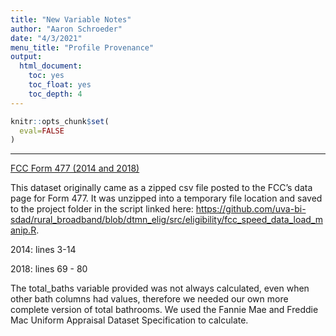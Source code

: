 ```yaml
---
title: "New Variable Notes"
author: "Aaron Schroeder"
date: "4/3/2021"
menu_title: "Profile Provenance"
output: 
  html_document:
    toc: yes
    toc_float: yes
    toc_depth: 4
---
```


```r
knitr::opts_chunk$set(
  eval=FALSE
)
```

------------------------------------------------------------------------

[FCC Form 477 (2014 and 2018)]{.ul}

This dataset originally came as a zipped csv file posted to the FCC's data page for Form 477. It was unzipped into a temporary file location and saved to the project folder in the script linked here: <https://github.com/uva-bi-sdad/rural_broadband/blob/dtmn_elig/src/eligibility/fcc_speed_data_load_manip.R>.

2014: lines 3-14

2018: lines 69 - 80

The total_baths variable provided was not always calculated, even when other bath columns had values, therefore we needed our own more complete version of total bathrooms. We used the Fannie Mae and Freddie Mac Uniform Appraisal Dataset Specification to calculate.



